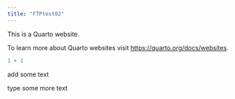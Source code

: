 ```yaml
---
title: "FTPtest02"
---
```


This is a Quarto website.

To learn more about Quarto websites visit <https://quarto.org/docs/websites>.

```r
1 + 1
```

add some text

type some more text
